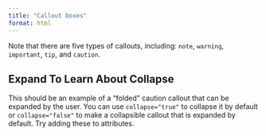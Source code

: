 ```yaml
---
title: "Callout boxes"
format: html
---
```


::: {callout-note}
Note that there are five types of callouts, including: `note`, `warning`, `important`, `tip`, and `caution`.
:::

::: {callout-caution}
## Expand To Learn About Collapse

This should be an example of a "folded" caution callout that can be expanded by the user. You can use `collapse="true"` to collapse it by default or `collapse="false"` to make a collapsible callout that is expanded by default. Try adding these to attributes.
:::